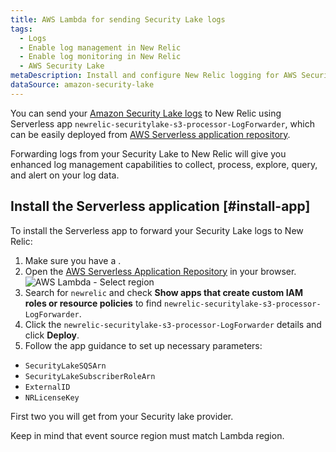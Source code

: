 ```yaml
---
title: AWS Lambda for sending Security Lake logs
tags:
  - Logs
  - Enable log management in New Relic
  - Enable log monitoring in New Relic
  - AWS Security Lake
metaDescription: Install and configure New Relic logging for AWS Security Lake
dataSource: amazon-security-lake
---
```



You can send your [Amazon Security Lake logs](https://docs.aws.amazon.com/security-lake/latest/userguide/internal-sources.html) to New Relic using Serverless app 
`newrelic-securitylake-s3-processor-LogForwarder`, which can be easily deployed from [AWS Serverless application repository](https://serverlessrepo.aws.amazon.com/applications).

Forwarding logs from your Security Lake to New Relic will give you enhanced log management capabilities to collect, process, explore, query, and alert on your log data.

## Install the Serverless application [#install-app]

To install the Serverless app to forward your Security Lake logs to New Relic:

1. Make sure you have a <InlinePopover type="licenseKey" />.
2. Open the [AWS Serverless Application Repository](https://serverlessrepo.aws.amazon.com/applications) in your browser.
   <img title="AWS Lambda - Select region" alt="AWS Lambda - Select region" src={serverlessAWSLambdaSelectRegion}/>
3. Search for `newrelic` and check **Show apps that create custom IAM roles or resource policies** to find `newrelic-securitylake-s3-processor-LogForwarder`.
4. Click the `newrelic-securitylake-s3-processor-LogForwarder` details and click **Deploy**.
5. Follow the app guidance to set up necessary parameters:
* `SecurityLakeSQSArn`
* `SecurityLakeSubscriberRoleArn`
* `ExternalID`
* `NRLicenseKey`

First two you will get from your Security lake provider.

Keep in mind that event source region must match Lambda region.
